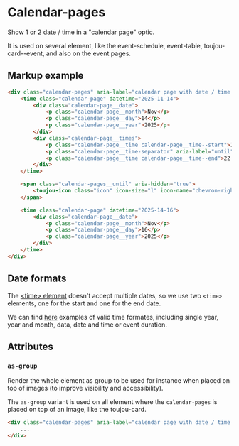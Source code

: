 # Calendar-pages

Show 1 or 2 date / time in a "calendar page" optic.

It is used on several element, like the event-schedule, event-table, toujou-card--event, and also on the event pages.

## Markup example
```html
<div class="calendar-pages" aria-label="calendar page with date / time information">
    <time class="calendar-page" datetime="2025-11-14">
        <div class="calendar-page__date">
            <p class="calendar-page__month">Nov</p>
            <p class="calendar-page__day">14</p>
            <p class="calendar-page__year">2025</p>
        </div>
        <div class="calendar-page__times">
            <p class="calendar-page__time calendar-page__time--start">12:30</p>
            <p class="calendar-page__time-separator" aria-label="until">-</p>
            <p class="calendar-page__time calendar-page__time--end">22:00</p>
        </div>
    </time>

    <span class="calendar-pages__until" aria-hidden="true">
        <toujou-icon class="icon" icon-size="l" icon-name="chevron-right" icon-color="background"></toujou-icon>
    </span>

    <time class="calendar-page" datetime="2025-14-16">
        <div class="calendar-page__date">
            <p class="calendar-page__month">Nov</p>
            <p class="calendar-page__day">16</p>
            <p class="calendar-page__year">2025</p>
        </div>
    </time>
</div>
```

## Date formats
The [&lt;time&gt; element](https://developer.mozilla.org/en-US/docs/Web/HTML/Element/time) doesn't accept multiple dates, so we use two `<time>` elements, one for the start and one for the end date.

We can find [here](https://developer.mozilla.org/en-US/docs/Web/HTML/Element/time#valid_datetime_values) examples of valid time formates, including single year, year and month, data, date and time or event duration.

## Attributes

### `as-group`
Render the whole element as group to be used for instance when placed on top of images (to improve visibility and accessibility).

The `as-group` variant is used on all element where the `calendar-pages` is placed on top of an image, like the toujou-card.

```html
<div class="calendar-pages" aria-label="calendar page with date / time information" as-group>
    ...
</div>
```
